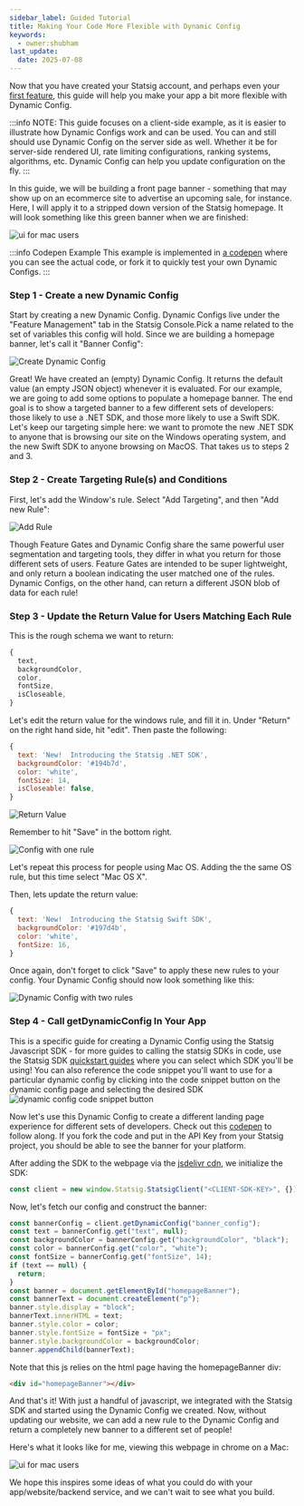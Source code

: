 ```yaml
---
sidebar_label: Guided Tutorial
title: Making Your Code More Flexible with Dynamic Config
keywords:
  - owner:shubham
last_update:
  date: 2025-07-08
---
```


Now that you have created your Statsig account, and perhaps even your [first feature](/guides/first-feature), this guide will help you make your app a bit more flexible with Dynamic Config.

:::info
NOTE: This guide focuses on a client-side example, as it is easier to illustrate how Dynamic Configs work and can be used. You can and still should use
Dynamic Config on the server side as well. Whether it be for server-side rendered UI, rate limiting configurations, ranking systems, algorithms, etc. Dynamic Config can help you update configuration on the fly.
:::

In this guide, we will be building a front page banner - something that may show up on an ecommerce site to advertise an upcoming sale, for instance.
Here, I will apply it to a stripped down version of the Statsig homepage. It will look something like this green banner when we are finished:

![ui for mac users](https://github.com/user-attachments/assets/b82e808a-99b5-4922-90f7-727d9e5d942a)

:::info Codepen Example
This example is implemented in [a codepen](https://codepen.io/tore-statsig/pen/mdWEajo) where you can see the actual code, or fork it to quickly test your own Dynamic Configs.
:::

### Step 1 - Create a new Dynamic Config

Start by creating a new Dynamic Config. Dynamic Configs live under the "Feature Management" tab in the Statsig Console.Pick a name related to the set of variables this config will hold. Since we are building a homepage banner, let's call it "Banner Config":

![Create Dynamic Config](https://github.com/user-attachments/assets/c0564d86-a83c-45c7-a3c3-62397ae00448)

Great! We have created an (empty) Dynamic Config. It returns the default value (an empty JSON object) whenever it is evaluated. For our example, we are going to add some options to populate a homepage banner. The end goal is to show a targeted banner to a few different sets of developers: those likely to use a .NET SDK, and those more likely to use a Swift SDK. Let's keep our targeting simple here: we want to promote the new .NET SDK to anyone that is browsing our site on the Windows operating system, and the new Swift SDK to anyone browsing on MacOS. That takes us to steps 2 and 3.

### Step 2 - Create Targeting Rule(s) and Conditions

First, let's add the Window's rule. Select "Add Targeting", and then "Add new Rule":

![Add Rule](https://github.com/user-attachments/assets/9011708a-24e0-43c9-8e4d-468d57476413)

Though Feature Gates and Dynamic Config share the same powerful user segmentation and targeting tools, they differ in what you return for those different sets of users. Feature Gates are intended to be super lightweight, and only return a boolean indicating the user matched one of the rules. Dynamic Configs, on the other hand, can return a different JSON blob of data for each rule!

### Step 3 - Update the Return Value for Users Matching Each Rule

This is the rough schema we want to return:

```js
{
  text,
  backgroundColor,
  color,
  fontSize,
  isCloseable,
}
```

Let's edit the return value for the windows rule, and fill it in. Under "Return" on the right hand side, hit "edit". Then paste the following:

```js
{
  text: 'New!  Introducing the Statsig .NET SDK',
  backgroundColor: '#194b7d',
  color: 'white',
  fontSize: 14,
  isCloseable: false,
}
```

![Return Value](https://github.com/user-attachments/assets/a2dc7b2a-98f4-4570-86db-34b390d80a89)

Remember to hit "Save" in the bottom right.

![Config with one rule](https://github.com/user-attachments/assets/b6e0eb73-c623-4a05-b605-ad9eb2c42792)

Let's repeat this process for people using Mac OS. Adding the the same OS rule, but this time select "Mac OS X".

Then, lets update the return value:

```js
{
  text: 'New!  Introducing the Statsig Swift SDK',
  backgroundColor: '#197d4b',
  color: 'white',
  fontSize: 16,
}
```

Once again, don't forget to click "Save" to apply these new rules to your config. Your Dynamic Config should now look something like this:

![Dynamic Config with two rules](https://github.com/user-attachments/assets/a04575a8-6afb-4380-8cb6-77052a2d5943)

### Step 4 - Call getDynamicConfig In Your App

This is a specific guide for creating a Dynamic Config using the Statsig Javascript SDK - for more guides to calling the statsig SDKs in code, use the Statsig SDK [quickstart guides](https://docs.statsig.com/sdks/quickstart) where you can select which SDK you'll be using!
You can also reference the code snippet you'll want to use for a particular dynamic config by clicking into the code snippet button on the dynamic config page and selecting the desired SDK
![dynamic config code snippet button](https://graphite-user-uploaded-assets-prod.s3.amazonaws.com/CbjKvuo40oMU45psWLvG/8211d6ea-db5f-448b-9589-e112de3ac4b2.png)

Now let's use this Dynamic Config to create a different landing page experience for different sets of developers. Check out this [codepen](https://codepen.io/tore-statsig/pen/mdWEajo) to follow along. If you fork the code and put in the API Key from your Statsig project, you should be able to see the banner for your platform.

After adding the SDK to the webpage via the [jsdelivr cdn](https://www.jsdelivr.com/package/npm/@statsig/js-client), we initialize the SDK:

```js
const client = new window.Statsig.StatsigClient("<CLIENT-SDK-KEY>", {});
```

Now, let's fetch our config and construct the banner:

```js
const bannerConfig = client.getDynamicConfig("banner_config");
const text = bannerConfig.get("text", null);
const backgroundColor = bannerConfig.get("backgroundColor", "black");
const color = bannerConfig.get("color", "white");
const fontSize = bannerConfig.get("fontSize", 14);
if (text == null) {
  return;
}
const banner = document.getElementById("homepageBanner");
const bannerText = document.createElement("p");
banner.style.display = "block";
bannerText.innerHTML = text;
banner.style.color = color;
banner.style.fontSize = fontSize + "px";
banner.style.backgroundColor = backgroundColor;
banner.appendChild(bannerText);
```

Note that this js relies on the html page having the homepageBanner div:

```html
<div id="homepageBanner"></div>
```

And that's it! With just a handful of javascript, we integrated with the Statsig SDK and started using the Dynamic Config we created. Now, without updating our website, we can add a new rule to the Dynamic Config and return a completely new banner to a different set of people!

Here's what it looks like for me, viewing this webpage in chrome on a Mac:

![ui for mac users](https://github.com/user-attachments/assets/b82e808a-99b5-4922-90f7-727d9e5d942a)

We hope this inspires some ideas of what you could do with your app/website/backend service, and we can't wait to see what you build.
